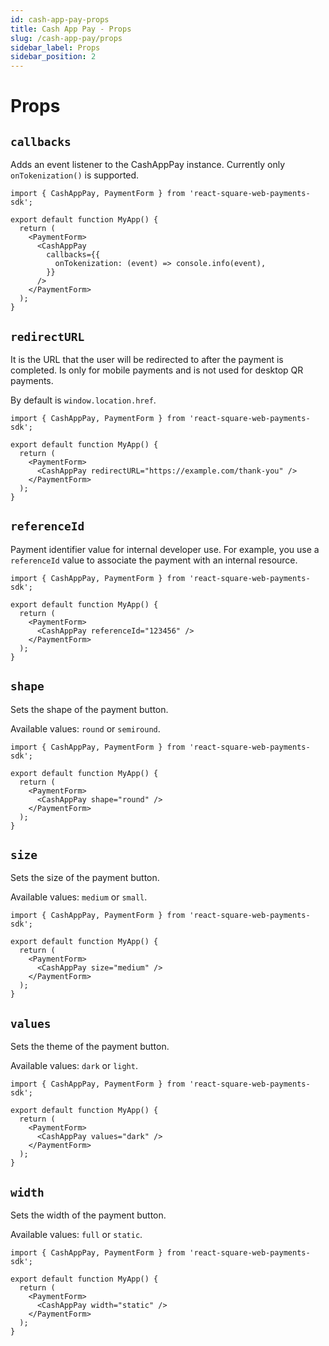 ```yaml
---
id: cash-app-pay-props
title: Cash App Pay - Props
slug: /cash-app-pay/props
sidebar_label: Props
sidebar_position: 2
---
```



# Props

## `callbacks`

Adds an event listener to the CashAppPay instance. Currently only `onTokenization()` is supported.

```tsx
import { CashAppPay, PaymentForm } from 'react-square-web-payments-sdk';

export default function MyApp() {
  return (
    <PaymentForm>
      <CashAppPay
        callbacks={{
          onTokenization: (event) => console.info(event),
        }}
      />
    </PaymentForm>
  );
}
```

## `redirectURL`

It is the URL that the user will be redirected to after the payment is completed. Is only for mobile payments and is not used for desktop QR payments.

By default is `window.location.href`.

```tsx
import { CashAppPay, PaymentForm } from 'react-square-web-payments-sdk';

export default function MyApp() {
  return (
    <PaymentForm>
      <CashAppPay redirectURL="https://example.com/thank-you" />
    </PaymentForm>
  );
}
```

## `referenceId`

Payment identifier value for internal developer use. For example, you use a `referenceId` value to associate the payment with an internal resource.

```tsx
import { CashAppPay, PaymentForm } from 'react-square-web-payments-sdk';

export default function MyApp() {
  return (
    <PaymentForm>
      <CashAppPay referenceId="123456" />
    </PaymentForm>
  );
}
```

## `shape`

Sets the shape of the payment button.

Available values: `round` or `semiround`.

```tsx
import { CashAppPay, PaymentForm } from 'react-square-web-payments-sdk';

export default function MyApp() {
  return (
    <PaymentForm>
      <CashAppPay shape="round" />
    </PaymentForm>
  );
}
```

## `size`

Sets the size of the payment button.

Available values: `medium` or `small`.

```tsx
import { CashAppPay, PaymentForm } from 'react-square-web-payments-sdk';

export default function MyApp() {
  return (
    <PaymentForm>
      <CashAppPay size="medium" />
    </PaymentForm>
  );
}
```

## `values`

Sets the theme of the payment button.

Available values: `dark` or `light`.

```tsx
import { CashAppPay, PaymentForm } from 'react-square-web-payments-sdk';

export default function MyApp() {
  return (
    <PaymentForm>
      <CashAppPay values="dark" />
    </PaymentForm>
  );
}
```

## `width`

Sets the width of the payment button.

Available values: `full` or `static`.

```tsx
import { CashAppPay, PaymentForm } from 'react-square-web-payments-sdk';

export default function MyApp() {
  return (
    <PaymentForm>
      <CashAppPay width="static" />
    </PaymentForm>
  );
}
```
